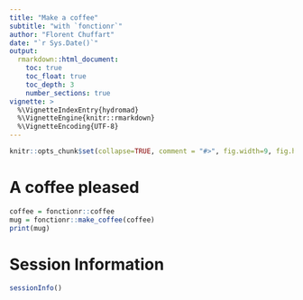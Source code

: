 ```yaml
---
title: "Make a coffee"
subtitle: "with `fonctionr`"
author: "Florent Chuffart"
date: "`r Sys.Date()`"
output: 
  rmarkdown::html_document:
    toc: true
    toc_float: true
    toc_depth: 3
    number_sections: true
vignette: >
  %\VignetteIndexEntry{hydromad}
  %\VignetteEngine{knitr::rmarkdown}
  %\VignetteEncoding{UTF-8}
---
```



```r
knitr::opts_chunk$set(collapse=TRUE, comment = "#>", fig.width=9, fig.height=6, eval=TRUE, echo=TRUE, results="verbatim")
```

# A coffee pleased

```r
coffee = fonctionr::coffee
mug = fonctionr::make_coffee(coffee)
print(mug)
```


# Session Information

```r
sessionInfo()
```


